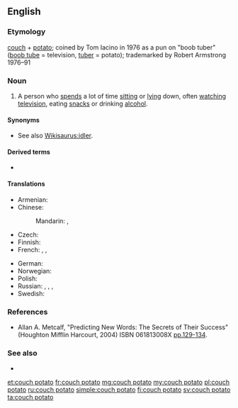 {{also|couch-potato}}
==English==
{{was wotd|2010|March|23}}
{{wikipedia}}

===Etymology===
[[couch]] + [[potato]]; coined by Tom Iacino in 1976 as a pun on "boob tuber" ([[boob tube]] = television, [[tuber]] = potato); trademarked by Robert Armstrong 1976–91

===Noun===
{{en-noun|head=[[couch]] [[potato]]|couch potatoes}}

# A person who [[spend]]s a lot of time [[sitting]] or [[lying]] down, often [[watching]] [[television]], eating [[snack]]s or drinking [[alcohol]].

====Synonyms====
* See also [[Wikisaurus:idler]].

====Derived terms====
* {{l|en|desk potato}}

====Translations====
{{trans-top|person}}
* Armenian: {{t|hy|մեշոկ}}
* Chinese:
*: Mandarin: {{t|cmn|電視迷|sc=Hani}}, {{t|cmn|电视迷|tr=diànshìmí|sc=Hani}}
* Czech: {{t+|cs|pecivál|m}}
* Finnish: {{t+|fi|sohvaperuna}}
* French: {{t+|fr|légume}}, {{t+|fr|avachi}}, {{t+|fr|pantouflard|m}}
{{trans-mid}}
* German: {{t|de|Nichtstuer|m}}
* Norwegian: {{t|no|sofagris|m}}
* Polish: {{t|pl|kanapowy leń|m-pr}}
* Russian: {{t+|ru|лежебо́ка|m|f}}, {{t+|ru|си́день|m}}, {{t+|ru|лентя́й|m}}, {{t+|ru|безде́льник|m}}
* Swedish: {{t+|sv|soffliggare|c}}
{{trans-bottom}}

===References===
* Allan A. Metcalf, "Predicting New Words: The Secrets of Their Success" (Houghton Mifflin Harcourt, 2004) ISBN 061813008X [http://books.google.com/books?id=ACsetPyuv8YC&pg=PA129 pp.129-134].

===See also===
* {{l|en|lazy}}

[[et:couch potato]]
[[fr:couch potato]]
[[mg:couch potato]]
[[my:couch potato]]
[[pl:couch potato]]
[[ru:couch potato]]
[[simple:couch potato]]
[[fi:couch potato]]
[[sv:couch potato]]
[[ta:couch potato]]
